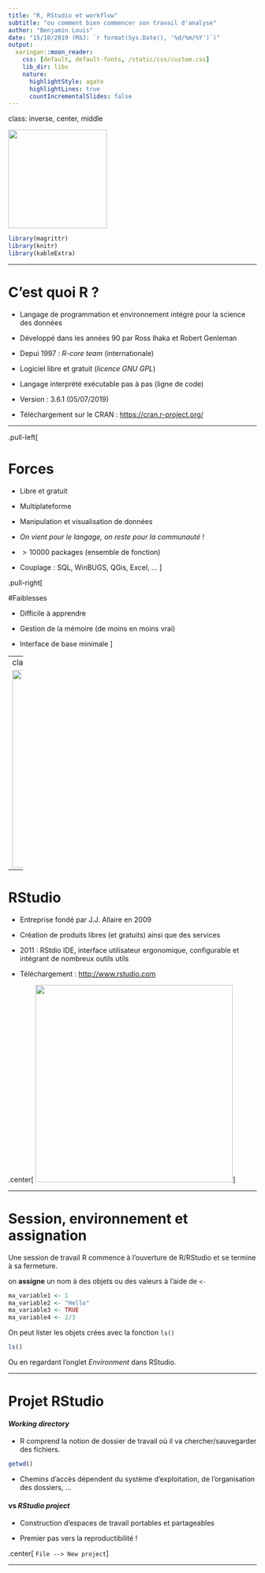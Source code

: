 ```yaml
---
title: "R, RStudio et workflow"
subtitle: "ou comment bien commencer son travail d'analyse"
author: "Benjamin Louis"
date: "15/10/2019 (MàJ: `r format(Sys.Date(), '%d/%m/%Y')`)"
output:
  xaringan::moon_reader:
    css: [default, default-fonts, /static/css/custom.css]
    lib_dir: libs
    nature:
      highlightStyle: agate
      highlightLines: true
      countIncrementalSlides: false
---
```


class: inverse, center, middle

<img src="/static/img/Rlogo.svg" width="200">

```r
library(magrittr)
library(knitr)
library(kableExtra)
```

---

# C'est quoi R ?

+ Langage de programmation et environnement intégré pour la science des données

+ Développé dans les années 90 par Ross Ihaka et Robert Genleman

+ Depui 1997 : _R-core team_ (internationale)

+ Logiciel libre et gratuit (_licence GNU GPL_)

+ Langage interprété exécutable pas à pas (ligne de code)

+ Version : 3.6.1 (05/07/2019)

+ Téléchargement sur le CRAN : [https://cran.r-project.org/](https://cran.r-project.org/)


---


.pull-left[

# Forces

+ Libre et gratuit

+ Multiplateforme

+ Manipulation et visualisation de données

+ _On vient pour le langage, on reste pour la communauté !_

+ $>10000$ packages (ensemble de fonction)

+ Couplage : SQL, WinBUGS, QGis, Excel, ...
]

.pull-right[

#Faiblesses

+ Difficile à apprendre

+ Gestion de la mémoire (de moins en moins vrai)

+ Interface de base minimale
]

---
class: inverse, center, middle

<img src="/static/img/RStudio-Logo.svg" width="400">


---

# RStudio

+ Entreprise fondé par J.J. Allaire en 2009 

+ Création de produits libres (et gratuits) ainsi que des services

+ 2011 : RStdio IDE, interface utilisateur ergonomique, configurable et intégrant de nombreux outils utils

+ Téléchargement :  [http://www.rstudio.com](http://www.rstudio.com)

.center[
<img src="/static/img/rstudio.png" width="400">
]


---

# Session, environnement et assignation

Une session de travail R commence à l’ouverture de R/RStudio et se termine à sa fermeture.

on __assigne__ un nom à des objets ou des valeurs à l'aide de `<-`

```r
ma_variable1 <- 1
ma_variable2 <- "Hello"
ma_variable3 <- TRUE
ma_variable4 <- 2/3
```

On peut lister les objets crées avec la fonction `ls()`

```r
ls()
```

Ou en regardant l'onglet _Environment_ dans RStudio.

---

# Projet RStudio

#### _Working directory_

+ R comprend la notion de dossier de travail où il va chercher/sauvegarder des fichiers.

```r
getwd()
```

+ Chemins d'accès dépendent du système d'exploitation, de l'organisation des dossiers, ...

#### vs _RStudio project_ 
 
+ Construction d'espaces de travail portables et partageables

+ Premier pas vers la reproductibilité !

.center[
`File --> New project`
]


---

# 

